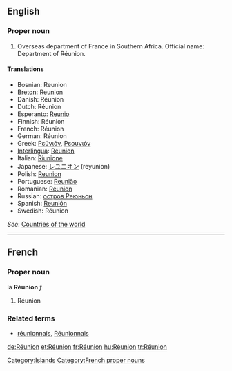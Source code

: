 {{see|reunion|Reunion|réunion}}
==English==
{{wikipedia}}

===Proper noun===
{{en-proper noun}}

# Overseas department of France in Southern Africa. Official name: Department of Réunion.

====Translations====
* Bosnian: Reunion {{m}}
* [[Breton]]: [[Reunion]]
* Danish: Réunion
* Dutch: Réunion
* Esperanto: [[Reunio]]
* Finnish: Réunion
* French: Réunion
* German: Réunion
* Greek: [[Ρεϋνιόν]], [[Ρεουνιόν]]
* [[Interlingua]]: [[Reunion]]
* Italian: [[Riunione]]
* Japanese: [[レユニオン]] (reyunion)
* Polish: [[Reunion]]
* Portuguese: [[Reunião]]
* Romanian: [[Reunion]] {{n}}
* Russian: [[остров Реюньон]]
* Spanish: [[Reunión]]
* Swedish: Réunion

''See'': [[Appendix:Countries of the world|Countries of the world]]
[[Category:Islands]]
----

==French==

===Proper noun===
la '''Réunion''' ''f''

# Réunion

===Related terms===
* [[réunionnais]], [[Réunionnais]]

[[Category:French proper nouns]]
[[de:Réunion]]
[[et:Réunion]]
[[fr:Réunion]]
[[hu:Réunion]]
[[tr:Réunion]]